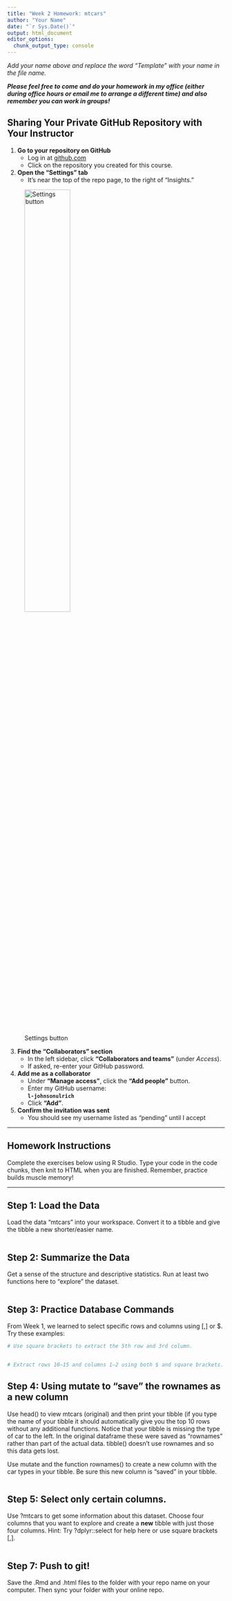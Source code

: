```yaml
---
title: "Week 2 Homework: mtcars"
author: "Your Name"
date: "`r Sys.Date()`"
output: html_document
editor_options: 
  chunk_output_type: console
---
```


*Add your name above and replace the word "Template" with your name in the file name.*

***Please feel free to come and do your homework in my office (either during office hours or email me to arrange a different time) and also remember you can work in groups!*** 

## Sharing Your Private GitHub Repository with Your Instructor

1. **Go to your repository on GitHub**  
   - Log in at [github.com](https://github.com)  
   - Click on the repository you created for this course.
2. **Open the “Settings” tab**  
   - It’s near the top of the repo page, to the right of “Insights.”

![Settings button](https://github.nih.gov/advanced/owners/imgs/visibility.1.png){width=50%}

3. **Find the “Collaborators” section**  
   - In the left sidebar, click **“Collaborators and teams”** (under *Access*).  
   - If asked, re-enter your GitHub password.
4. **Add me as a collaborator**  
   - Under **“Manage access”**, click the **“Add people”** button.  
   - Enter my GitHub username:  
     **`l-johnsonulrich`**  
   - Click **“Add”**.
5. **Confirm the invitation was sent**  
   - You should see my username listed as “pending” until I accept

---

## Homework Instructions

Complete the exercises below using R Studio.
Type your code in the code chunks, then knit to HTML when you are finished.
Remember, practice builds muscle memory!

---

## Step 1: Load the Data

Load the data "mtcars" into your workspace. 
Convert it to a tibble and give the tibble a new shorter/easier name.  

```r


```

## Step 2: Summarize the Data

Get a sense of the structure and descriptive statistics. Run at least two functions here to "explore" the dataset. 

```r


```

## Step 3: Practice Database Commands

From Week 1, we learned to select specific rows and columns using [,] or $.
Try these examples:
```r
# Use square brackets to extract the 5th row and 3rd column.


# Extract rows 10–15 and columns 1–2 using both $ and square brackets. 


```

## Step 4: Using mutate to "save" the rownames as a new column
Use head() to view mtcars (original) and then print your tibble (if you type the name of your tibble it should automatically give you the top 10 rows without any additional functions. Notice that your tibble is missing the type of car to the left. In the original dataframe these were saved as "rownames" rather than part of the actual data. tibble() doesn't use rownames and so this data gets lost. 

Use mutate and the function rownames() to create a new column with the car types in your tibble. Be sure this new column is "saved" in your tibble. 
```r



```

## Step 5: Select only certain columns. 

Use ?mtcars to get some information about this dataset. Choose four columns that you want to explore and create a **new** tibble with just those four columns. 
Hint: Try ?dplyr::select for help here or use square brackets [,]. 
```r



```

## Step 7: Push to git! 
Save the .Rmd and .html files to the folder with your repo name on your computer.
Then sync your folder with your online repo. 